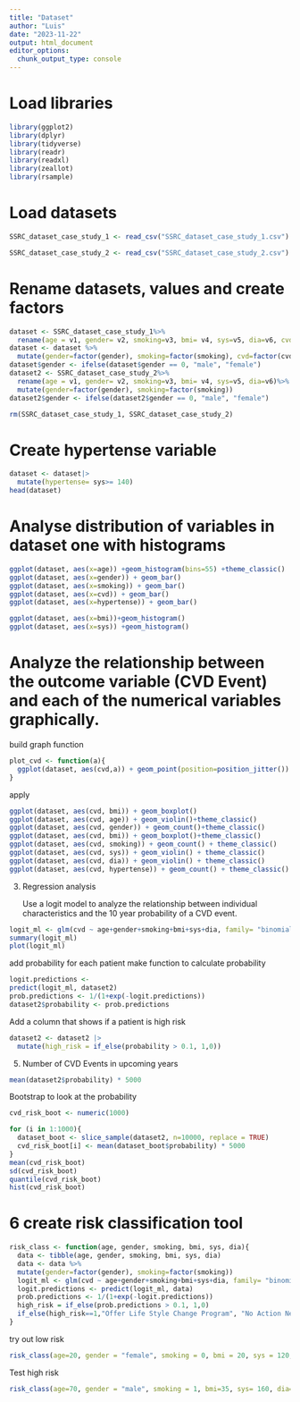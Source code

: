 ```yaml
---
title: "Dataset"
author: "Luis"
date: "2023-11-22"
output: html_document
editor_options: 
  chunk_output_type: console
---
```


# Load libraries

```r
library(ggplot2)
library(dplyr)
library(tidyverse)
library(readr)
library(readxl)
library(zeallot)
library(rsample)
```

# Load datasets

```r
SSRC_dataset_case_study_1 <- read_csv("SSRC_dataset_case_study_1.csv")

SSRC_dataset_case_study_2 <- read_csv("SSRC_dataset_case_study_2.csv")

```

# Rename datasets, values and create factors

```r
dataset <- SSRC_dataset_case_study_1%>%
  rename(age = v1, gender= v2, smoking=v3, bmi= v4, sys=v5, dia=v6, cvd=v7)
dataset <- dataset %>%
  mutate(gender=factor(gender), smoking=factor(smoking), cvd=factor(cvd))
dataset$gender <- ifelse(dataset$gender == 0, "male", "female")
dataset2 <- SSRC_dataset_case_study_2%>%
  rename(age = v1, gender= v2, smoking=v3, bmi= v4, sys=v5, dia=v6)%>%
  mutate(gender=factor(gender), smoking=factor(smoking))
dataset2$gender <- ifelse(dataset2$gender == 0, "male", "female")

rm(SSRC_dataset_case_study_1, SSRC_dataset_case_study_2)
```

# Create hypertense variable

```r
dataset <- dataset|>
  mutate(hypertense= sys>= 140)
head(dataset)
```

# Analyse distribution of variables in dataset one with histograms

```r
ggplot(dataset, aes(x=age)) +geom_histogram(bins=55) +theme_classic()
ggplot(dataset, aes(x=gender)) + geom_bar()
ggplot(dataset, aes(x=smoking)) + geom_bar()
ggplot(dataset, aes(x=cvd)) + geom_bar()
ggplot(dataset, aes(x=hypertense)) + geom_bar()

ggplot(dataset, aes(x=bmi))+geom_histogram()
ggplot(dataset, aes(x=sys)) +geom_histogram()

```

# Analyze the relationship between the outcome variable (CVD Event) and each of the numerical variables graphically.

build graph function

```r
plot_cvd <- function(a){
  ggplot(dataset, aes(cvd,a)) + geom_point(position=position_jitter()) + theme_classic() + labs(y.axis=a)
}
```

apply

```r
ggplot(dataset, aes(cvd, bmi)) + geom_boxplot()
ggplot(dataset, aes(cvd, age)) + geom_violin()+theme_classic()
ggplot(dataset, aes(cvd, gender)) + geom_count()+theme_classic()
ggplot(dataset, aes(cvd, bmi)) + geom_boxplot()+theme_classic()
ggplot(dataset, aes(cvd, smoking)) + geom_count() + theme_classic()
ggplot(dataset, aes(cvd, sys)) + geom_violin() + theme_classic()
ggplot(dataset, aes(cvd, dia)) + geom_violin() + theme_classic()
ggplot(dataset, aes(cvd, hypertense)) + geom_count() + theme_classic()

```

3.  Regression analysis

    Use a logit model to analyze the relationship between individual characteristics and the 10 year probability of a CVD event.

```r
logit_ml <- glm(cvd ~ age+gender+smoking+bmi+sys+dia, family= "binomial", data = dataset)
summary(logit_ml)
plot(logit_ml)
```

add probability for each patient make function to calculate probability

```r
logit.predictions <- 
predict(logit_ml, dataset2)
prob.predictions <- 1/(1+exp(-logit.predictions))
dataset2$probability <- prob.predictions
```

Add a column that shows if a patient is high risk

```r
dataset2 <- dataset2 |>
  mutate(high_risk = if_else(probability > 0.1, 1,0))
```

5.  Number of CVD Events in upcoming years

```r
mean(dataset2$probability) * 5000
```

Bootstrap to look at the probability

```r
cvd_risk_boot <- numeric(1000)

for (i in 1:1000){
  dataset_boot <- slice_sample(dataset2, n=10000, replace = TRUE)
  cvd_risk_boot[i] <- mean(dataset_boot$probability) * 5000
}
mean(cvd_risk_boot)
sd(cvd_risk_boot)
quantile(cvd_risk_boot)
hist(cvd_risk_boot)
```

# 6 create risk classification tool

```r
risk_class <- function(age, gender, smoking, bmi, sys, dia){
  data <- tibble(age, gender, smoking, bmi, sys, dia)
  data <- data %>%
  mutate(gender=factor(gender), smoking=factor(smoking))
  logit_ml <- glm(cvd ~ age+gender+smoking+bmi+sys+dia, family= "binomial", data = dataset)
  logit.predictions <- predict(logit_ml, data)
  prob.predictions <- 1/(1+exp(-logit.predictions))
  high_risk = if_else(prob.predictions > 0.1, 1,0)
  if_else(high_risk==1,"Offer Life Style Change Program", "No Action Needed")
}
```

try out low risk

```r

risk_class(age=20, gender = "female", smoking = 0, bmi = 20, sys = 120, dia= 80)

```

Test high risk

```r
risk_class(age=70, gender = "male", smoking = 1, bmi=35, sys= 160, dia= 100)
```
